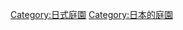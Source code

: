 {{Catmore}}
{{Commonscat|Japanese gardens}}

[[Category:日式庭園|Category:日式庭園]]
[[Category:日本的庭園|Category:日本的庭園]]